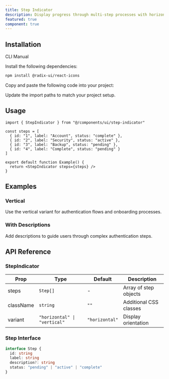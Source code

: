 ```yaml
---
title: Step Indicator
description: Display progress through multi-step processes with horizontal and vertical variants
featured: true
component: true
---
```


<ComponentPreview name="step-indicator-demo" />

## Installation

<CodeTabs>
  <TabsList>
    <TabsTrigger value="cli">CLI</TabsTrigger>
    <TabsTrigger value="manual">Manual</TabsTrigger>
  </TabsList>
  <TabsContent value="cli">

<RegistryInstallCommand component="step-indicator" />

  </TabsContent>
  <TabsContent value="manual">

<Steps>

<Step>Install the following dependencies:</Step>

```bash
npm install @radix-ui/react-icons
```

<Step>Copy and paste the following code into your project:</Step>

<ComponentSource name="step-indicator" />

<Step>Update the import paths to match your project setup.</Step>

</Steps>

  </TabsContent>
</CodeTabs>

## Usage

```tsx
import { StepIndicator } from "@/components/ui/step-indicator"

const steps = [
  { id: "1", label: "Account", status: "complete" },
  { id: "2", label: "Security", status: "active" },
  { id: "3", label: "Backup", status: "pending" },
  { id: "4", label: "Complete", status: "pending" }
]

export default function Example() {
  return <StepIndicator steps={steps} />
}
```

## Examples

### Vertical

Use the vertical variant for authentication flows and onboarding processes.

<ComponentPreview name="step-indicator-vertical" />

### With Descriptions

Add descriptions to guide users through complex authentication steps.

<ComponentPreview name="step-indicator-with-descriptions" />

## API Reference

### StepIndicator

| Prop | Type | Default | Description |
| --- | --- | --- | --- |
| steps | `Step[]` | - | Array of step objects |
| className | `string` | `""` | Additional CSS classes |
| variant | `"horizontal" \| "vertical"` | `"horizontal"` | Display orientation |

### Step Interface

```typescript
interface Step {
  id: string
  label: string
  description?: string
  status: "pending" | "active" | "complete"
}
```